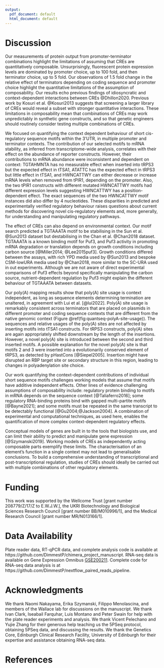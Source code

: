 ```yaml
---
output:
  pdf_document: default
  html_document: default
---
```


# Discussion

Our measurements of protein output from promoter-terminator combinations highlight the limitations of assuming that CREs are quantitatively composable.
Unsurprisingly, fluorescent protein expression levels are dominated by promoter choice, up to 100 fold, and then terminator choice, up to 5 fold. 
Our observations of 1.5 fold change in the relative effect of terminators depending on coding sequence and promoter choice highlight the quantitative limitations of the assumption of composability.
Our results echo previous findings of idiosyncratic and context-dependent interactions between CREs @Dhillon2020.
Previous work by Kosuri et al. @Kosuri2013 suggests that screening a larger library of CREs would reveal a subset with stronger quantitative interactions.
These limitations in composability mean that combinations of CREs may work unpredictably in synthetic gene constructs, and so that genetic engineers should routinely consider testing multiple combinations of CREs.

We focused on quantifying the context dependent behaviour of short cis-regulatory sequence motifs within the 3’UTR, in multiple promoter and terminator contexts.
The contribution of our selected  motifs to mRNA stability, as inferred from transcriptome-wide analysis, correlates with their effect on the abundance of reporter constructs.
However, their contributions to mRNA abundance were inconsistent and dependent on context: TGTAHMNTA has no measurable effect when inserted into tRPS3 but the expected effect in tTSA1, ATATTC has the expected effect in tRPS3 but little effect in tTSA1, and HWNCATTWY can either decrease or increase mRNA levels when removed from tPIR1, depending on the promoter.
Also, the two tPIR1 constructs with different mutated HWNCATTWY motifs had different expression levels suggesting HWNCATTWY has a position-dependent effect. 
The exact sequences of the two HWNCATTWY motif instances did also differ by 4 nucleotides.
These disparities in predicted and experimentally verified regulatory behaviour raises questions about current methods for discovering novel cis-regulatory elements and, more generally, for understanding and manipulating regulatory pathways.

The effect of CREs can also depend on environmental context.
Our motif search predicted a TGTAAATA motif to be stabilising in the Sun et al. @Sun2013 dataset but destabilising in the Chan et al. @Chan2018 dataset.
TGTAAATA is a known binding motif for Puf3, and Puf3 activity in promoting mRNA degradation or translation depends on growth conditions including carbon source [@Miller2014; @Lee2015puf3].
Growth conditions differed between the assays, with rich YPD media used by @Sun2013 and bespoke CSM-lowURA media used by @Chan2018, more similar to the SC-URA used in out experiments.
Although we are not aware of direct experimental comparisons of Puf3 effects beyond specifically manipulating the carbon source, nutrient-dependent regulation by Puf3 might explain the different behaviour of TGTAAATA between datasets.

Our poly(A) mapping results show that poly(A) site usage is context independent, as long as sequence elements determining termination are unaltered, in agreement with Lui et al. [@lui2022].
Poly(A) site usage is remarkably consistent across terminators that are placed on plasmids in different promoter and coding sequence contexts that are different from the native genomic context (Figure \@ref(fig:quantseq-polyA-site-usage)).
The sequences and relative usages of the poly(A) sites are not affected by inserting motifs into tTSA1 constructs.
For tRPS3 constructs, poly(A) sites are again appropriately shifted downstream by the length of the insertions.
However, a novel poly(A) site is introduced between the second and third inserted motifs.
A possible explanation for the novel poly(A) site is that motifs 2 and 3 were inserted into a evolutionarily conserved element of tRPS3, as detected by pHastCons [@Siepel2005].
Insertion might have disrupted an RBP target site or secondary structure in this region, leading to changes in polyadenylation site choice.

Our work quantifying the context-dependent contributions of individual short sequence motifs challenges working models that assume that motifs have additive independent effects.
Other lines of evidence challenging assumptions of composability include: regulatory protein binding to motifs in mRNA depends on the sequence context [@Taliaferro2016]; some regulatory RNA-binding proteins bind with gapped multi-partite motifs [@Bayne2021]; and some motifs must be repeated in the same transcript to be detectably functional [@Gu2004;@Jackson2004].
A combination of experimental and computational techniques, as used here, enables the quantification of more complex context-dependent regulatory effects. 

Conceptual models of genes are built in to the tools that biologists use, and can limit their ability to predict and manipulate gene expression [@Szymanski2019].
Working models of CREs as independently acting composable parts exemplify these limits.
The characterisation of an element's function in a single context may not lead to generalisable conclusions.
To build a comprehensive understanding of transcriptional and post-transcriptional regulation, studies of CREs should ideally be carried out with multiple combinations of other regulatory elements.


# Funding

This work was supported by the Wellcome Trust [grant number 208779/Z/17/Z to E.W.J.W.], the UKRI Biotechnology and Biological Sciences Research Council [grant number BB/M010996/1], and the Medical Research Council [grant number MR/N013166/1].

# Data Availability

Plate reader data, RT-qPCR data, and complete analysis code is available at https://github.com/DimmestP/chimera_project_manuscript.
RNA-seq data is available on Gene Expression Omnibus [GSE200211](https://www.ncbi.nlm.nih.gov/geo/query/acc.cgi?acc=GSE200211).
Complete code for RNA-seq data analysis is at https://github.com/DimmestP/nextflow_paired_reads_pipeline.

# Acknowledgments

We thank Naomi Nakayama, Erika Szymanski, Filippo Menolascina, and members of the Wallace lab for discussions on the manuscript.
We thank Ivan Clark, Iseabail Farquhar, Luis Montano and Peter Swain for help with the plate reader experiments and analysis.
We thank Vicent Pelechano and Yujie Zhang for their generous help teaching us the 5PSeq protocol, obtaining 5PSeq data, and discussing the results.
We thank the Genetics Core, Edinburgh Clinical Research Facility, University of Edinburgh for their expertise and assistance obtaining RNA-seq data.

# References

::: {#refs}
:::

\newpage
